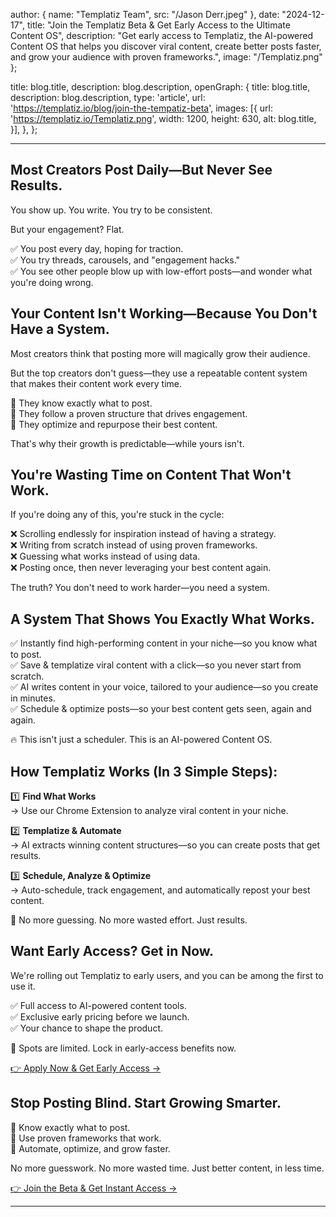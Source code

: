 
  author: { name: "Templatiz Team", src: "/Jason Derr.jpeg" },
  date: "2024-12-17",
  title: "Join the Templatiz Beta & Get Early Access to the Ultimate Content OS",
  description:
    "Get early access to Templatiz, the AI-powered Content OS that helps you discover viral content, create better posts faster, and grow your audience with proven frameworks.",
  image: "/Templatiz.png"
};

  title: blog.title,
  description: blog.description,
  openGraph: {
    title: blog.title,
    description: blog.description,
    type: 'article',
    url: 'https://templatiz.io/blog/join-the-tempatiz-beta',
    images: [{
      url: 'https://templatiz.io/Templatiz.png',
      width: 1200,
      height: 630,
      alt: blog.title,
    }],
  },
};


---

## Most Creators Post Daily—But Never See Results.

You show up. You write. You try to be consistent.

But your engagement? Flat.

✅ You post every day, hoping for traction.  
✅ You try threads, carousels, and "engagement hacks."  
✅ You see other people blow up with low-effort posts—and wonder what you're doing wrong.

## Your Content Isn't Working—Because You Don't Have a System.

Most creators think that posting more will magically grow their audience.

But the top creators don't guess—they use a repeatable content system that makes their content work every time.

🔹 They know exactly what to post.  
🔹 They follow a proven structure that drives engagement.  
🔹 They optimize and repurpose their best content.

That's why their growth is predictable—while yours isn't.

## You're Wasting Time on Content That Won't Work.

If you're doing any of this, you're stuck in the cycle:

❌ Scrolling endlessly for inspiration instead of having a strategy.  
❌ Writing from scratch instead of using proven frameworks.  
❌ Guessing what works instead of using data.  
❌ Posting once, then never leveraging your best content again.

The truth? You don't need to work harder—you need a system.

## A System That Shows You Exactly What Works.

✅ Instantly find high-performing content in your niche—so you know what to post.  
✅ Save & templatize viral content with a click—so you never start from scratch.  
✅ AI writes content in your voice, tailored to your audience—so you create in minutes.  
✅ Schedule & optimize posts—so your best content gets seen, again and again.

🔥 This isn't just a scheduler. This is an AI-powered Content OS.

## How Templatiz Works (In 3 Simple Steps):

1️⃣ **Find What Works**  
→ Use our Chrome Extension to analyze viral content in your niche.

2️⃣ **Templatize & Automate**  
→ AI extracts winning content structures—so you can create posts that get results.

3️⃣ **Schedule, Analyze & Optimize**  
→ Auto-schedule, track engagement, and automatically repost your best content.

🚀 No more guessing. No more wasted effort. Just results.

## Want Early Access? Get in Now.

We're rolling out Templatiz to early users, and you can be among the first to use it.

✅ Full access to AI-powered content tools.  
✅ Exclusive early pricing before we launch.  
✅ Your chance to shape the product.

📌 Spots are limited. Lock in early-access benefits now.

[👉 Apply Now & Get Early Access →](/waitlist)

## Stop Posting Blind. Start Growing Smarter.

🔹 Know exactly what to post.  
🔹 Use proven frameworks that work.  
🔹 Automate, optimize, and grow faster.

No more guesswork. No more wasted time. Just better content, in less time.

[👉 Join the Beta & Get Instant Access →](/waitlist)

---



